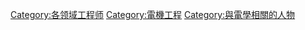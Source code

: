 {{Commonscat|Electrical engineers}}

[[Category:各领域工程师|Category:各领域工程师]]
[[Category:電機工程|Category:電機工程]]
[[Category:與電學相關的人物|Category:與電學相關的人物]]
